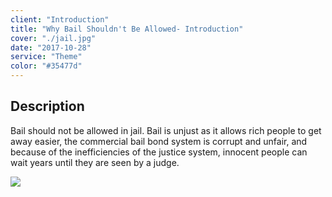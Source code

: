 ```yaml
---
client: "Introduction"
title: "Why Bail Shouldn't Be Allowed- Introduction"
cover: "./jail.jpg"
date: "2017-10-28"
service: "Theme"
color: "#35477d"
---
```

## Description

Bail should not be allowed in jail. Bail is unjust as it allows rich people to get away easier, the commercial bail bond system is corrupt and unfair, and because of the inefficiencies of the justice system, innocent people can wait years until they are seen by a judge. 

![](./jail.jpg)
